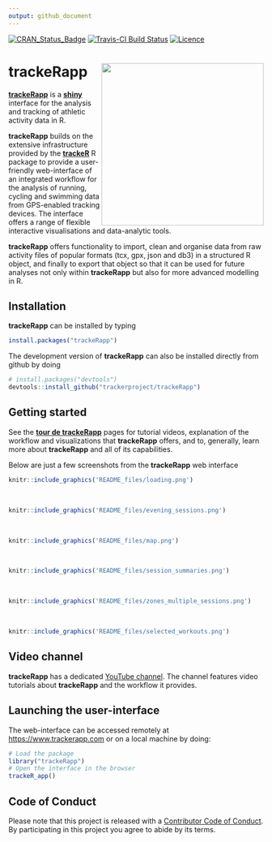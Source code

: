 ```yaml
---
output: github_document
---
```


[![CRAN_Status_Badge](http://www.r-pkg.org/badges/version/trackeRapp)](https://cran.r-project.org/package=trackeRapp)
[![Travis-CI Build Status](https://travis-ci.org/trackeRproject/trackeRapp.svg?branch=master)](https://travis-ci.org/trackerproject/trackeRapp)
[![Licence](https://img.shields.io/badge/licence-GPL--3-blue.svg)](https://www.gnu.org/licenses/gpl-3.0.en.html)



# trackeRapp <img src="README_files/hex_trackeRapp.svg" width="320" align="right">

[**trackeRapp**](https://trackerapp.com) is a
[**shiny**](http://shiny.rstudio.com) interface for the analysis and
tracking of athletic activity data in R.

**trackeRapp** builds on the extensive infrastructure provided by the
[**trackeR**](https://cran.r-project.org/package=trackeR) R package to
provide a user-friendly web-interface of an integrated workflow for
the analysis of running, cycling and swimming data from GPS-enabled
tracking devices. The interface offers a range of flexible interactive
visualisations and data-analytic tools.

**trackeRapp** offers functionality to import, clean and organise data
from raw activity files of popular formats (tcx, gpx, json and db3) in
a structured R object, and finally to export that object so that it
can be used for future analyses not only within **trackeRapp** but
also for more advanced modelling in R.

## Installation

**trackeRapp** can be installed by typing

```r
install.packages("trackeRapp")
```

The development version of **trackeRapp** can also be installed directly from github by doing

```r
# install.packages("devtools")
devtools::install_github("trackerproject/trackeRapp")
```

## Getting started

See the [**tour de trackeRapp**](https://trackerproject.github.io/trackeRapp/) pages for tutorial videos, explanation of the workflow and visualizations that **trackeRapp** offers, and to, generally, learn more about **trackeRapp** and all of its capabilities.


Below are just a few screenshots from the **trackeRapp** web interface

```r
knitr::include_graphics('README_files/loading.png')
```

<br>

```r
knitr::include_graphics('README_files/evening_sessions.png')
```

<br>

```r
knitr::include_graphics('README_files/map.png')
```

<br>

```r
knitr::include_graphics('README_files/session_summaries.png')
```

<br>

```r
knitr::include_graphics('README_files/zones_multiple_sessions.png')
```

<br>

```r
knitr::include_graphics('README_files/selected_workouts.png')
```


## Video channel
**trackeRapp** has a dedicated [YouTube
channel](https://www.youtube.com/channel/UCY6y-pw8d1kek1WAIWiVhhw). The
channel features video tutorials about **trackeRapp** and the
workflow it provides.

## Launching the user-interface

The web-interface can be accessed remotely at <https://www.trackerapp.com> or on a local machine by doing:

```r
# Load the package
library("trackeRapp")
# Open the interface in the browser
trackeR_app()
```

## Code of Conduct

Please note that this project is released with a [Contributor Code of Conduct](CONDUCT.md). By participating in this project you agree to abide by its terms.
